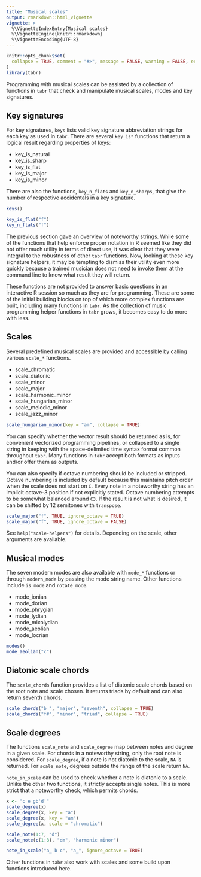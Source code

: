 ```yaml
---
title: "Musical scales"
output: rmarkdown::html_vignette
vignette: >
  %\VignetteIndexEntry{Musical scales}
  %\VignetteEngine{knitr::rmarkdown}
  %\VignetteEncoding{UTF-8}
---
```


```r
knitr::opts_chunk$set(
  collapse = TRUE, comment = "#>", message = FALSE, warning = FALSE, error = FALSE, tidy = FALSE, out.width = "100%"
)
library(tabr)
```

Programming with musical scales can be assisted by a collection of functions in `tabr` that check and manipulate musical scales, modes and key signatures.

## Key signatures

For key signatures, `keys` lists valid key signature abbreviation strings for each key as used in `tabr`. There are several `key_is*` functions that return a logical result regarding properties of keys:

* key_is_natural
* key_is_sharp
* key_is_flat
* key_is_major
* key_is_minor

There are also the functions, `key_n_flats` and `key_n_sharps`, that give the number of respective accidentals in a key signature.

```r
keys()

key_is_flat("f")
key_n_flats("f")
```

The previous section gave an overview of noteworthy strings. While some of the functions that help enforce proper notation in R seemed like they did not offer much utility in terms of direct use, it was clear that they were integral to the robustness of other `tabr` functions. Now, looking at these key signature helpers, it may be tempting to dismiss their utility even more quickly because a trained musician does not need to invoke them at the command line to know what result they will return.

These functions are not provided to answer basic questions in an interactive R session so much as they are for programming. These are some of the initial building blocks on top of which more complex functions are built, including many functions in `tabr`. As the collection of music programming helper functions in `tabr` grows, it becomes easy to do more with less.

## Scales

Several predefined musical scales are provided and accessible by calling various `scale_*` functions. 

* scale_chromatic
* scale_diatonic
* scale_minor
* scale_major
* scale_harmonic_minor
* scale_hungarian_minor
* scale_melodic_minor
* scale_jazz_minor



```r
scale_hungarian_minor(key = "am", collapse = TRUE)
```

You can specify whether the vector result should be returned as is, for convenient vectorized programming pipelines, or collapsed to a single string in keeping with the space-delimited time syntax format common throughout `tabr`. Many functions in `tabr` accept both formats as inputs and/or offer them as outputs. 

You can also specify if octave numbering should be included or stripped. Octave numbering is included by default because this maintains pitch order when the scale does not start on `C`. Every note in a noteworthy string has an implicit octave-3 position if not explicitly stated. Octave numbering attempts to be somewhat balanced around `C3`. If the result is not what is desired, it can be shifted by 12 semitones with `transpose`.

```r
scale_major("f", TRUE, ignore_octave = TRUE)
scale_major("f", TRUE, ignore_octave = FALSE)
```

See `help("scale-helpers")` for details. Depending on the scale, other arguments are available.

## Musical modes

The seven modern modes are also available with `mode_*` functions or through `modern_mode` by passing the mode string name. Other functions include `is_mode` and `rotate_mode`.

* mode_ionian
* mode_dorian
* mode_phrygian
* mode_lydian
* mode_mixolydian
* mode_aeolian
* mode_locrian

```r
modes()
mode_aeolian("c")
```

## Diatonic scale chords

The `scale_chords` function provides a list of diatonic scale chords based on the root note and scale chosen. It returns triads by default and can also return seventh chords.

```r
scale_chords("b_", "major", "seventh", collapse = TRUE)
scale_chords("f#", "minor", "triad", collapse = TRUE)
```

## Scale degrees

The functions `scale_note` and `scale_degree` map between notes and degree in a given scale. For chords in a noteworthy string, only the root note is considered. For `scale_degree`, if a note is not diatonic to the scale, `NA` is returned. For `scale_note`, degrees outside the range of the scale return `NA`. 

`note_in_scale` can be used to check whether a note is diatonic to a scale. Unlike the other two functions, it strictly accepts single notes. This is more strict that a noteworthy check, which permits chords.

```r
x <- "c e gb'd'"
scale_degree(x)
scale_degree(x, key = "a")
scale_degree(x, key = "am")
scale_degree(x, scale = "chromatic")

scale_note(1:7, "d")
scale_note(c(1:8), "dm", "harmonic minor")

note_in_scale("a_ b c", "a_", ignore_octave = TRUE)
```

Other functions in `tabr` also work with scales and some build upon functions introduced here.
